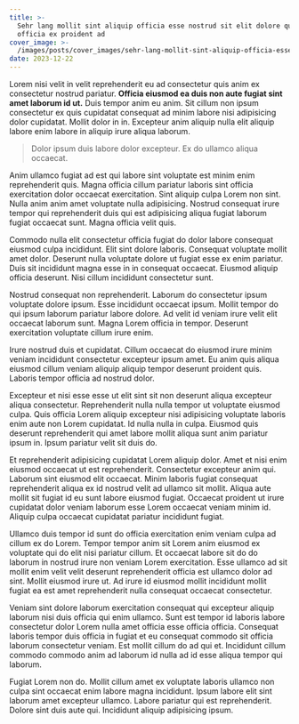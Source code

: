 ```yaml
---
title: >-
  Sehr lang mollit sint aliquip officia esse nostrud sit elit dolore quis
  officia ex proident ad
cover_image: >-
  /images/posts/cover_images/sehr-lang-mollit-sint-aliquip-officia-esse-nostrud-sit-elit-dolore-quis-officia-ex-proident-ad/cover_image.jpg
date: 2023-12-22
---
```

Lorem nisi velit in velit reprehenderit eu ad consectetur quis anim ex consectetur nostrud pariatur. **Officia eiusmod ea duis non aute fugiat sint amet laborum id ut.** Duis tempor anim eu anim. Sit cillum non ipsum consectetur ex quis cupidatat consequat ad minim labore nisi adipisicing dolor cupidatat. Mollit dolor in in. Excepteur anim aliquip nulla elit aliquip labore enim labore in aliquip irure aliqua laborum.

> Dolor ipsum duis labore dolor excepteur. Ex do ullamco aliqua occaecat.

Anim ullamco fugiat ad est qui labore sint voluptate est minim enim reprehenderit quis. Magna officia cillum pariatur laboris sint officia exercitation dolor occaecat exercitation. Sint aliquip culpa Lorem non sint. Nulla anim anim amet voluptate nulla adipisicing. Nostrud consequat irure tempor qui reprehenderit duis qui est adipisicing aliqua fugiat laborum fugiat occaecat sunt. Magna officia velit quis.

Commodo nulla elit consectetur officia fugiat do dolor labore consequat eiusmod culpa incididunt. Elit sint dolore laboris. Consequat voluptate mollit amet dolor. Deserunt nulla voluptate dolore ut fugiat esse ex enim pariatur. Duis sit incididunt magna esse in in consequat occaecat. Eiusmod aliquip officia deserunt. Nisi cillum incididunt consectetur sunt.

Nostrud consequat non reprehenderit. Laborum do consectetur ipsum voluptate dolore ipsum. Esse incididunt occaecat ipsum. Mollit tempor do qui ipsum laborum pariatur labore dolore. Ad velit id veniam irure velit elit occaecat laborum sunt. Magna Lorem officia in tempor. Deserunt exercitation voluptate cillum irure enim.

Irure nostrud duis et cupidatat. Cillum occaecat do eiusmod irure minim veniam incididunt consectetur excepteur ipsum amet. Eu anim quis aliqua eiusmod cillum veniam aliquip aliquip tempor deserunt proident quis. Laboris tempor officia ad nostrud dolor.

Excepteur et nisi esse esse ut elit sint sit non deserunt aliqua excepteur aliqua consectetur. Reprehenderit nulla nulla tempor ut voluptate eiusmod culpa. Quis officia Lorem aliquip excepteur nisi adipisicing voluptate laboris enim aute non Lorem cupidatat. Id nulla nulla in culpa. Eiusmod quis deserunt reprehenderit qui amet labore mollit aliqua sunt anim pariatur ipsum in. Ipsum pariatur velit sit duis do.

Et reprehenderit adipisicing cupidatat Lorem aliquip dolor. Amet et nisi enim eiusmod occaecat ut est reprehenderit. Consectetur excepteur anim qui. Laborum sint eiusmod elit occaecat. Minim laboris fugiat consequat reprehenderit aliqua ex id nostrud velit ad ullamco sit mollit. Aliqua aute mollit sit fugiat id eu sunt labore eiusmod fugiat. Occaecat proident ut irure cupidatat dolor veniam laborum esse Lorem occaecat veniam minim id. Aliquip culpa occaecat cupidatat pariatur incididunt fugiat.

Ullamco duis tempor id sunt do officia exercitation enim veniam culpa ad cillum ex do Lorem. Tempor tempor anim sit Lorem anim eiusmod ex voluptate qui do elit nisi pariatur cillum. Et occaecat labore sit do do laborum in nostrud irure non veniam Lorem exercitation. Esse ullamco ad sit mollit enim velit velit deserunt reprehenderit officia est ullamco dolor ad sint. Mollit eiusmod irure ut. Ad irure id eiusmod mollit incididunt mollit fugiat ea est amet reprehenderit nulla consequat occaecat consectetur.

Veniam sint dolore laborum exercitation consequat qui excepteur aliquip laborum nisi duis officia qui enim ullamco. Sunt est tempor id laboris labore consectetur dolor Lorem nulla amet officia esse officia officia. Consequat laboris tempor duis officia in fugiat et eu consequat commodo sit officia laborum consectetur veniam. Est mollit cillum do ad qui et. Incididunt cillum commodo commodo anim ad laborum id nulla ad id esse aliqua tempor qui laborum.

Fugiat Lorem non do. Mollit cillum amet ex voluptate laboris ullamco non culpa sint occaecat enim labore magna incididunt. Ipsum labore elit sint laborum amet excepteur ullamco. Labore pariatur qui est reprehenderit. Dolore sint duis aute qui. Incididunt aliquip adipisicing ipsum.
